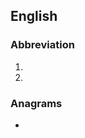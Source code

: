 {{also|STD|S.T.D.}}
==English==

===Abbreviation===
{{rfc-header|lang=en|Abbreviation}}
{{head|en|abbreviation}}

# {{abbreviation of|en|standard}}
# {{abbreviation of|en|standard deviation}}

===Anagrams===
* {{anagrams|en|a=dst|DST|DT's|DTS|DTs|TDS|TDs|dst}}